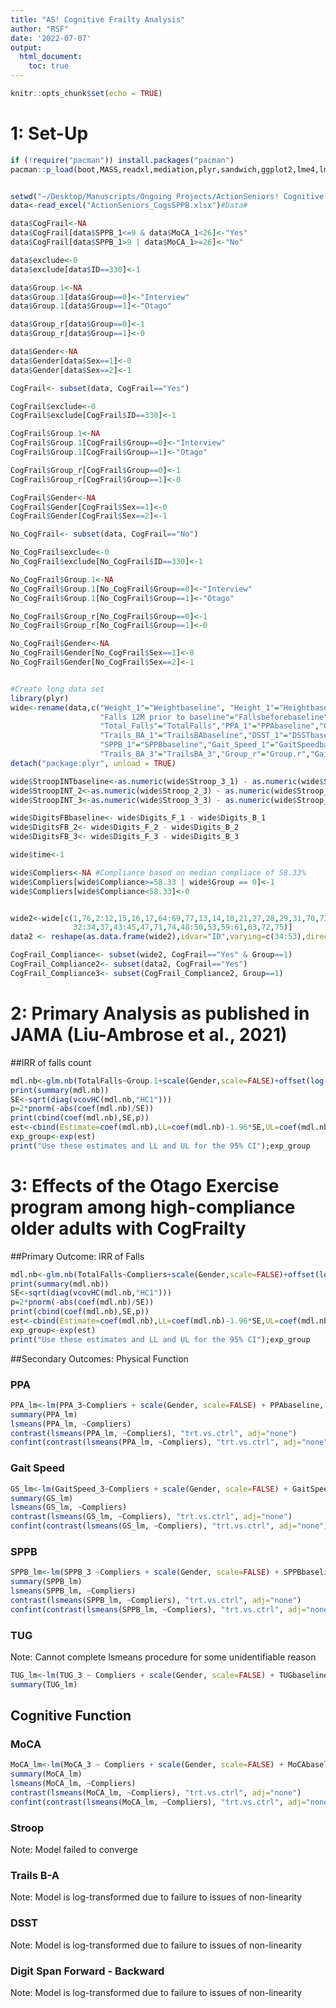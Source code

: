 ```yaml
---
title: "AS! Cognitive Frailty Analysis"
author: "RSF"
date: '2022-07-07'
output: 
  html_document:
    toc: true
---
```


```r
knitr::opts_chunk$set(echo = TRUE)
```

# 1: Set-Up

```r
if (!require("pacman")) install.packages("pacman")
pacman::p_load(boot,MASS,readxl,mediation,plyr,sandwich,ggplot2,lme4,lmerTest,rpart,survival,survminer,lsmeans,fmsb, mice, mitools, tableone)


setwd("~/Desktop/Manuscripts/Ongoing Projects/ActionSeniors! Cognitive Frailty/")
data<-read_excel("ActionSeniors_CogsSPPB.xlsx")#Data#

data$CogFrail<-NA
data$CogFrail[data$SPPB_1<=9 & data$MoCA_1<26]<-"Yes"
data$CogFrail[data$SPPB_1>9 | data$MoCA_1>=26]<-"No"

data$exclude<-0
data$exclude[data$ID==330]<-1

data$Group.1<-NA
data$Group.1[data$Group==0]<-"Interview"
data$Group.1[data$Group==1]<-"Otago"

data$Group_r[data$Group==0]<-1
data$Group_r[data$Group==1]<-0

data$Gender<-NA
data$Gender[data$Sex==1]<-0
data$Gender[data$Sex==2]<-1

CogFrail<- subset(data, CogFrail=="Yes")

CogFrail$exclude<-0
CogFrail$exclude[CogFrail$ID==330]<-1

CogFrail$Group.1<-NA
CogFrail$Group.1[CogFrail$Group==0]<-"Interview"
CogFrail$Group.1[CogFrail$Group==1]<-"Otago"

CogFrail$Group_r[CogFrail$Group==0]<-1
CogFrail$Group_r[CogFrail$Group==1]<-0

CogFrail$Gender<-NA
CogFrail$Gender[CogFrail$Sex==1]<-0
CogFrail$Gender[CogFrail$Sex==2]<-1

No_CogFrail<- subset(data, CogFrail=="No")

No_CogFrail$exclude<-0
No_CogFrail$exclude[No_CogFrail$ID==330]<-1

No_CogFrail$Group.1<-NA
No_CogFrail$Group.1[No_CogFrail$Group==0]<-"Interview"
No_CogFrail$Group.1[No_CogFrail$Group==1]<-"Otago"

No_CogFrail$Group_r[No_CogFrail$Group==0]<-1
No_CogFrail$Group_r[No_CogFrail$Group==1]<-0

No_CogFrail$Gender<-NA
No_CogFrail$Gender[No_CogFrail$Sex==1]<-0
No_CogFrail$Gender[No_CogFrail$Sex==2]<-1


#Create long data set
library(plyr)
wide<-rename(data,c("Weight_1"="Weightbaseline", "Height_1"="Heightbaseline","BMI_1"="BMIbaseline",
                    "Falls 12M prior to baseline"="Fallsbeforebaseline", "Total_Exposure"="TotalExposure",
                    "Total_Falls"="TotalFalls","PPA_1"="PPAbaseline","GDS_1"="GDSbaseline","MoCA_1"="MoCAbaseline",
                    "Trails_BA_1"="TrailsBAbaseline","DSST_1"="DSSTbaseline","TUG_1"="TUGbaseline",
                    "SPPB_1"="SPPBbaseline","Gait_Speed_1"="GaitSpeedbaseline","Trails_BA_2"="TrailsBA_2",
                    "Trails_BA_3"="TrailsBA_3","Group_r"="Group.r","Gait_Speed_2"="GaitSpeed_2","Gait_Speed_3"="GaitSpeed_3"))
detach("package:plyr", unload = TRUE)

wide$StroopINTbaseline<-as.numeric(wide$Stroop_3_1) - as.numeric(wide$Stroop_2_1)
wide$StroopINT_2<-as.numeric(wide$Stroop_2_3) - as.numeric(wide$Stroop_2_2)
wide$StroopINT_3<-as.numeric(wide$Stroop_3_3) - as.numeric(wide$Stroop_2_3)

wide$DigitsFBbaseline<- wide$Digits_F_1 - wide$Digits_B_1
wide$DigitsFB_2<- wide$Digits_F_2 - wide$Digits_B_2
wide$DigitsFB_3<- wide$Digits_F_3 - wide$Digits_B_3

wide$time<-1

wide$Compliers<-NA #Compliance based on median compliace of 58.33%
wide$Compliers[wide$Compliance>=58.33 | wide$Group == 0]<-1
wide$Compliers[wide$Compliance<58.33]<-0


wide2<-wide[c(1,76,2:12,15,16,17,64:69,77,13,14,18,21,27,28,29,31,70,73,
              32:34,37,43:45,47,71,74,48:50,53,59:61,63,72,75)]
data2 <- reshape(as.data.frame(wide2),idvar="ID",varying=c(34:53),direction="long",sep="_") 

CogFrail_Compliance<- subset(wide2, CogFrail=="Yes" & Group==1)
CogFrail_Compliance2<- subset(data2, CogFrail=="Yes")
CogFrail_Compliance3<- subset(CogFrail_Compliance2, Group==1)
```


# 2: Primary Analysis as published in JAMA (Liu-Ambrose et al., 2021)

##IRR of falls count
```r
mdl.nb<-glm.nb(TotalFalls~Group.1+scale(Gender,scale=FALSE)+offset(log(TotalExposure/365)),subset(CogFrail_Compliance,exclude==0)) 
print(summary(mdl.nb))
SE<-sqrt(diag(vcovHC(mdl.nb,"HC1")))
p=2*pnorm(-abs(coef(mdl.nb)/SE))
print(cbind(coef(mdl.nb),SE,p))
est<-cbind(Estimate=coef(mdl.nb),LL=coef(mdl.nb)-1.96*SE,UL=coef(mdl.nb)+1.96*SE)
exp_group<-exp(est)
print("Use these estimates and LL and UL for the 95% CI");exp_group
```



# 3: Effects of the Otago Exercise program among high-compliance older adults with CogFrailty

##Primary Outcome: IRR of Falls
```r
mdl.nb<-glm.nb(TotalFalls~Compliers+scale(Gender,scale=FALSE)+offset(log(TotalExposure/365)),subset(CogFrail_Compliance,exclude==0)) 
print(summary(mdl.nb))
SE<-sqrt(diag(vcovHC(mdl.nb,"HC1")))
p=2*pnorm(-abs(coef(mdl.nb)/SE))
print(cbind(coef(mdl.nb),SE,p))
est<-cbind(Estimate=coef(mdl.nb),LL=coef(mdl.nb)-1.96*SE,UL=coef(mdl.nb)+1.96*SE)
exp_group<-exp(est)
print("Use these estimates and LL and UL for the 95% CI");exp_group
```


##Secondary Outcomes: Physical Function

### PPA
```r
PPA_lm<-lm(PPA_3~Compliers + scale(Gender, scale=FALSE) + PPAbaseline, subset(CogFrail_Compliance, exclude==0))
summary(PPA_lm)
lsmeans(PPA_lm, ~Compliers)
contrast(lsmeans(PPA_lm, ~Compliers), "trt.vs.ctrl", adj="none")
confint(contrast(lsmeans(PPA_lm, ~Compliers), "trt.vs.ctrl", adj="none"))
```

### Gait Speed
```r
GS_lm<-lm(GaitSpeed_3~Compliers + scale(Gender, scale=FALSE) + GaitSpeedbaseline, subset(CogFrail_Compliance, exclude==0))
summary(GS_lm)
lsmeans(GS_lm, ~Compliers)
contrast(lsmeans(GS_lm, ~Compliers), "trt.vs.ctrl", adj="none")
confint(contrast(lsmeans(GS_lm, ~Compliers), "trt.vs.ctrl", adj="none"))
```

### SPPB
```r
SPPB_lm<-lm(SPPB_3 ~Compliers + scale(Gender, scale=FALSE) + SPPBbaseline, subset(CogFrail_Compliance, exclude==0))
summary(SPPB_lm)
lsmeans(SPPB_lm, ~Compliers)
contrast(lsmeans(SPPB_lm, ~Compliers), "trt.vs.ctrl", adj="none")
confint(contrast(lsmeans(SPPB_lm, ~Compliers), "trt.vs.ctrl", adj="none"))
```

### TUG
Note: Cannot complete lsmeans procedure for some unidentifiable reason
```r
TUG_lm<-lm(TUG_3 ~ Compliers + scale(Gender, scale=FALSE) + TUGbaseline, subset(CogFrail_Compliance, exclude==0))
summary(TUG_lm)
```


## Cognitive Function

### MoCA
```r
MoCA_lm<-lm(MoCA_3 ~ Compliers + scale(Gender, scale=FALSE) + MoCAbaseline, subset(CogFrail_Compliance, exclude==0))
summary(MoCA_lm)
lsmeans(MoCA_lm, ~Compliers)
contrast(lsmeans(MoCA_lm, ~Compliers), "trt.vs.ctrl", adj="none")
confint(contrast(lsmeans(MoCA_lm, ~Compliers), "trt.vs.ctrl", adj="none"))
```


### Stroop
Note: Model failed to converge


### Trails B-A
Note: Model is log-transformed due to failure to issues of non-linearity

### DSST
Note: Model is log-transformed due to failure to issues of non-linearity


### Digit Span Forward - Backward
Note: Model is log-transformed due to failure to issues of non-linearity


